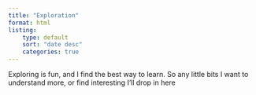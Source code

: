 ```yaml
---
title: "Exploration"
format: html
listing:
    type: default
    sort: "date desc"
    categories: true
---
```


Exploring is fun, and I find the best way to learn. So any little bits I want to understand more, or find interesting I'll drop in here